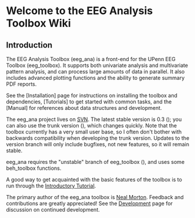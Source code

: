 = Welcome to the EEG Analysis Toolbox Wiki =

== Introduction ==
The EEG Analysis Toolbox (eeg_ana) is a front-end for the UPenn EEG Toolbox (eeg_toolbox). It supports both univariate analysis and multivariate pattern analysis, and can process large amounts of data in parallel. It also includes advanced plotting functions and the ability to generate summary PDF reports.

See the [Installation] page for instructions on installing the toolbox and dependencies, [Tutorials] to get started with common tasks, and the [Manual] for references about data structures and development.

The eeg_ana project lives on [[InternalWiki/SVN|SVN]].  The latest stable version is 0.3 ({{{/home/svn/eeg/eeg_ana/branches/0.3}}}); you can also use the trunk version ({{{/home/svn/eeg/eeg_ana/trunk}}}), which changes quickly.  Note that the toolbox currently has a very small user base, so I often don't bother with backwards compatibility when developing the trunk version.  Updates to the version branch will only include bugfixes, not new features, so it will remain stable.

eeg_ana requires the "unstable" branch of eeg_toolbox ({{{svn+ssh://rhino.psych.upenn.edu/home/svn/eeg/eeg_toolbox/branches/unstable}}}), and uses some beh_toolbox functions.

A good way to get acquainted with the basic features of the toolbox is to run through the  [[InternalWiki/eeg_ana_basic_tutorial|Introductory Tutorial]].

The primary author of the eeg_ana toolbox is [[mailto:neal.w.morton@vanderbilt.edu|Neal Morton]].  Feedback and contributions are greatly appreciated!  See the [[InternalWiki/eeg_ana_toolbox/Development|Development]] page for discussion on continued development.